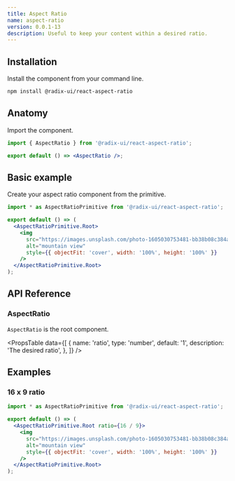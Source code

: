 ```yaml
---
title: Aspect Ratio
name: aspect-ratio
version: 0.0.1-13
description: Useful to keep your content within a desired ratio.
---
```


## Installation

Install the component from your command line.

```bash
npm install @radix-ui/react-aspect-ratio
```

## Anatomy

Import the component.

```jsx
import { AspectRatio } from '@radix-ui/react-aspect-ratio';

export default () => <AspectRatio />;
```

## Basic example

Create your aspect ratio component from the primitive.

```jsx live manual
import * as AspectRatioPrimitive from '@radix-ui/react-aspect-ratio';

export default () => (
  <AspectRatioPrimitive.Root>
    <img
      src="https://images.unsplash.com/photo-1605030753481-bb38b08c384a?&auto=format&fit=crop&w=800&q=80"
      alt="mountain view"
      style={{ objectFit: 'cover', width: '100%', height: '100%' }}
    />
  </AspectRatioPrimitive.Root>
);
```

## API Reference

### AspectRatio

`AspectRatio` is the root component.

<PropsTable
  data={[
    {
      name: 'ratio',
      type: 'number',
      default: '1',
      description: 'The desired ratio',
    },
  ]}
/>

## Examples

### 16 x 9 ratio

```jsx live manual compact
import * as AspectRatioPrimitive from '@radix-ui/react-aspect-ratio';

export default () => (
  <AspectRatioPrimitive.Root ratio={16 / 9}>
    <img
      src="https://images.unsplash.com/photo-1605030753481-bb38b08c384a?&auto=format&fit=crop&w=800&q=80"
      alt="mountain view"
      style={{ objectFit: 'cover', width: '100%', height: '100%' }}
    />
  </AspectRatioPrimitive.Root>
);
```

